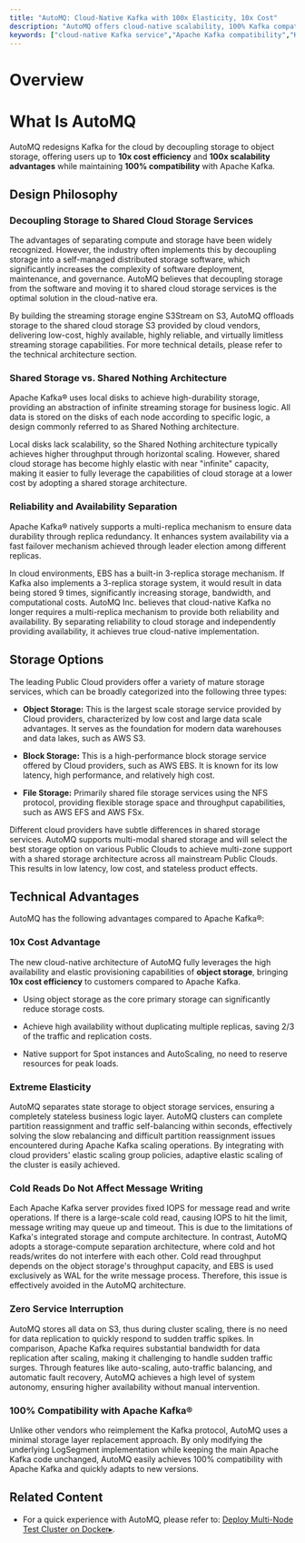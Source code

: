 ```yaml
---
title: "AutoMQ: Cloud-Native Kafka with 100x Elasticity, 10x Cost"
description: "AutoMQ offers cloud-native scalability, 100% Kafka compatibility, and cost efficiency with 10x savings and 100x elasticity. Learn more about its innovative design."
keywords: ["cloud-native Kafka service","Apache Kafka compatibility","Kafka storage decoupling","shared cloud storage","S3Stream repository","object storage benefits","AutoMQ elasticity","Kafka cost efficiency","Kafka reliability","Kafka availability"]
---
```


# Overview


<div class="automq-EN">





# What Is AutoMQ

AutoMQ redesigns Kafka for the cloud by decoupling storage to object storage, offering users up to **10x cost efficiency** and **100x scalability advantages** while maintaining **100% compatibility** with Apache Kafka. 

## Design Philosophy

### Decoupling Storage to Shared Cloud Storage Services

The advantages of separating compute and storage have been widely recognized. However, the industry often implements this by decoupling storage into a self-managed distributed storage software, which significantly increases the complexity of software deployment, maintenance, and governance. AutoMQ believes that decoupling storage from the software and moving it to shared cloud storage services is the optimal solution in the cloud-native era.

By building the streaming storage engine S3Stream on S3, AutoMQ offloads storage to the shared cloud storage S3 provided by cloud vendors, delivering low-cost, highly available, highly reliable, and virtually limitless streaming storage capabilities. For more technical details, please refer to the technical architecture section.

### Shared Storage vs. Shared Nothing Architecture

Apache Kafka® uses local disks to achieve high-durability storage, providing an abstraction of infinite streaming storage for business logic. All data is stored on the disks of each node according to specific logic, a design commonly referred to as Shared Nothing architecture.

Local disks lack scalability, so the Shared Nothing architecture typically achieves higher throughput through horizontal scaling. However, shared cloud storage has become highly elastic with near "infinite" capacity, making it easier to fully leverage the capabilities of cloud storage at a lower cost by adopting a shared storage architecture.

### Reliability and Availability Separation

Apache Kafka® natively supports a multi-replica mechanism to ensure data durability through replica redundancy. It enhances system availability via a fast failover mechanism achieved through leader election among different replicas.

In cloud environments, EBS has a built-in 3-replica storage mechanism. If Kafka also implements a 3-replica storage system, it would result in data being stored 9 times, significantly increasing storage, bandwidth, and computational costs. AutoMQ Inc. believes that cloud-native Kafka no longer requires a multi-replica mechanism to provide both reliability and availability. By separating reliability to cloud storage and independently providing availability, it achieves true cloud-native implementation.

## Storage Options

The leading Public Cloud providers offer a variety of mature storage services, which can be broadly categorized into the following three types:

- **Object Storage:** This is the largest scale storage service provided by Cloud providers, characterized by low cost and large data scale advantages. It serves as the foundation for modern data warehouses and data lakes, such as AWS S3.

- **Block Storage:** This is a high-performance block storage service offered by Cloud providers, such as AWS EBS. It is known for its low latency, high performance, and relatively high cost.

- **File Storage:** Primarily shared file storage services using the NFS protocol, providing flexible storage space and throughput capabilities, such as AWS EFS and AWS FSx.

Different cloud providers have subtle differences in shared storage services. AutoMQ supports multi-modal shared storage and will select the best storage option on various Public Clouds to achieve multi-zone support with a shared storage architecture across all mainstream Public Clouds. This results in low latency, low cost, and stateless product effects.

## Technical Advantages

AutoMQ has the following advantages compared to Apache Kafka®:

### 10x Cost Advantage

The new cloud-native architecture of AutoMQ fully leverages the high availability and elastic provisioning capabilities of **object storage**, bringing **10x cost efficiency** to customers compared to Apache Kafka.

- Using object storage as the core primary storage can significantly reduce storage costs.

- Achieve high availability without duplicating multiple replicas, saving 2/3 of the traffic and replication costs.

- Native support for Spot instances and AutoScaling, no need to reserve resources for peak loads.

### Extreme Elasticity

AutoMQ separates state storage to object storage services, ensuring a completely stateless business logic layer. AutoMQ clusters can complete partition reassignment and traffic self-balancing within seconds, effectively solving the slow rebalancing and difficult partition reassignment issues encountered during Apache Kafka scaling operations. By integrating with cloud providers' elastic scaling group policies, adaptive elastic scaling of the cluster is easily achieved.

### Cold Reads Do Not Affect Message Writing

Each Apache Kafka server provides fixed IOPS for message read and write operations. If there is a large-scale cold read, causing IOPS to hit the limit, message writing may queue up and timeout. This is due to the limitations of Kafka's integrated storage and compute architecture. In contrast, AutoMQ adopts a storage-compute separation architecture, where cold and hot reads/writes do not interfere with each other. Cold read throughput depends on the object storage's throughput capacity, and EBS is used exclusively as WAL for the write message process. Therefore, this issue is effectively avoided in the AutoMQ architecture.

### Zero Service Interruption

AutoMQ stores all data on S3, thus during cluster scaling, there is no need for data replication to quickly respond to sudden traffic spikes. In comparison, Apache Kafka requires substantial bandwidth for data replication after scaling, making it challenging to handle sudden traffic surges. Through features like auto-scaling, auto-traffic balancing, and automatic fault recovery, AutoMQ achieves a high level of system autonomy, ensuring higher availability without manual intervention.

### 100% Compatibility with Apache Kafka®

Unlike other vendors who reimplement the Kafka protocol, AutoMQ uses a minimal storage layer replacement approach. By only modifying the underlying LogSegment implementation while keeping the main Apache Kafka code unchanged, AutoMQ easily achieves 100% compatibility with Apache Kafka and quickly adapts to new versions.

## Related Content

- For a quick experience with AutoMQ, please refer to: [Deploy Multi-Node Test Cluster on Docker▸](/docs/automq/getting-started/deploy-multi-nodes-test-cluster-on-docker).





</div>
